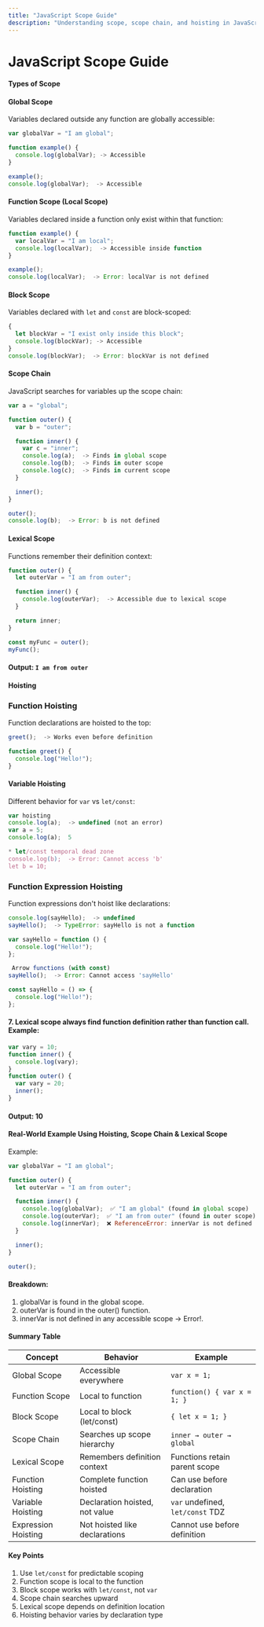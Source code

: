 ```yaml
---
title: "JavaScript Scope Guide"
description: "Understanding scope, scope chain, and hoisting in JavaScript"
---
```


# JavaScript Scope Guide

#### Types of Scope

#### Global Scope

Variables declared outside any function are globally accessible:

```javascript
var globalVar = "I am global";

function example() {
  console.log(globalVar); -> Accessible
}

example();
console.log(globalVar);  -> Accessible
```

#### Function Scope (Local Scope)

Variables declared inside a function only exist within that function:

```javascript
function example() {
  var localVar = "I am local";
  console.log(localVar);  -> Accessible inside function
}

example();
console.log(localVar);  -> Error: localVar is not defined
```

#### Block Scope

Variables declared with `let` and `const` are block-scoped:

```javascript
{
  let blockVar = "I exist only inside this block";
  console.log(blockVar); -> Accessible
}
console.log(blockVar);  -> Error: blockVar is not defined
```

#### Scope Chain

JavaScript searches for variables up the scope chain:

```javascript
var a = "global";

function outer() {
  var b = "outer";

  function inner() {
    var c = "inner";
    console.log(a);  -> Finds in global scope
    console.log(b);  -> Finds in outer scope
    console.log(c);  -> Finds in current scope
  }

  inner();
}

outer();
console.log(b);  -> Error: b is not defined
```

#### Lexical Scope

Functions remember their definition context:

```javascript
function outer() {
  let outerVar = "I am from outer";

  function inner() {
    console.log(outerVar);  -> Accessible due to lexical scope
  }

  return inner;
}

const myFunc = outer();
myFunc();
```

#### Output: `I am from outer`

#### Hoisting

### Function Hoisting

Function declarations are hoisted to the top:

```javascript
greet();  -> Works even before definition

function greet() {
  console.log("Hello!");
}
```

#### Variable Hoisting

Different behavior for `var` vs `let/const`:

```javascript
var hoisting
console.log(a);  -> undefined (not an error)
var a = 5;
console.log(a);  5

* let/const temporal dead zone
console.log(b);  -> Error: Cannot access 'b'
let b = 10;
```

### Function Expression Hoisting

Function expressions don't hoist like declarations:

```javascript
console.log(sayHello);  -> undefined
sayHello();  -> TypeError: sayHello is not a function

var sayHello = function () {
  console.log("Hello!");
};

 Arrow functions (with const)
sayHello();  -> Error: Cannot access 'sayHello'

const sayHello = () => {
  console.log("Hello!");
};
```

#### 7. Lexical scope always find function definition rather than function call. Example:

```javascript
var vary = 10;
function inner() {
  console.log(vary);
}
function outer() {
  var vary = 20;
  inner();
}
```

#### Output: 10

#### Real-World Example Using Hoisting, Scope Chain & Lexical Scope

Example:

```javascript
var globalVar = "I am global";

function outer() {
  let outerVar = "I am from outer";

  function inner() {
    console.log(globalVar);  ✅ "I am global" (found in global scope)
    console.log(outerVar);  ✅ "I am from outer" (found in outer scope)
    console.log(innerVar);  ❌ ReferenceError: innerVar is not defined
  }

  inner();
}

outer();
```

#### Breakdown:

1. globalVar is found in the global scope.
2. outerVar is found in the outer() function.
3. innerVar is not defined in any accessible scope → Error!.

#### Summary Table

| Concept             | Behavior                       | Example                          |
| ------------------- | ------------------------------ | -------------------------------- |
| Global Scope        | Accessible everywhere          | `var x = 1;`                     |
| Function Scope      | Local to function              | `function() { var x = 1; }`      |
| Block Scope         | Local to block (let/const)     | `{ let x = 1; }`                 |
| Scope Chain         | Searches up scope hierarchy    | `inner → outer → global`         |
| Lexical Scope       | Remembers definition context   | Functions retain parent scope    |
| Function Hoisting   | Complete function hoisted      | Can use before declaration       |
| Variable Hoisting   | Declaration hoisted, not value | `var` undefined, `let/const` TDZ |
| Expression Hoisting | Not hoisted like declarations  | Cannot use before definition     |

#### Key Points

1. Use `let/const` for predictable scoping
2. Function scope is local to the function
3. Block scope works with `let/const`, not `var`
4. Scope chain searches upward
5. Lexical scope depends on definition location
6. Hoisting behavior varies by declaration type
